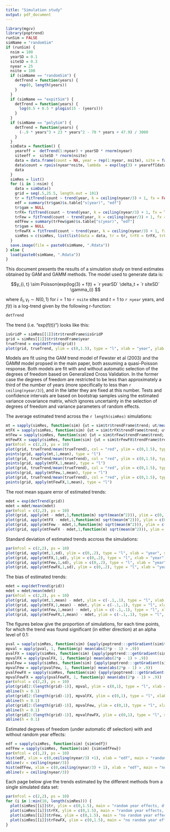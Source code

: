 ```yaml
---
title: "Simulation study"
output: pdf_document
---
```



```r
library(mgcv)
library(poptrend)
runSim = FALSE
simName = "randomSim"
if (runSim) {
  nsim = 100
  yearSD = 0.1
  siteSD = 0.3
  nyear = 25
  nsite = 100
  if (simName == "randomSim") {
    detTrend = function(years) {
      rep(0, length(years))
    }
  }
  if (simName == "expitSim") {
    detTrend = function(years) {
      log(0.5 + 0.5 * plogis(15 - (years)))
    }
  }
  if (simName == "polySim") {
    detTrend = function(years) {
      (-.9 * years^3 + 23 * years^2 - 70 * years + 47.9) / 3000
    }
  }
  simData = function() {
    yeareff =  detTrend(1:nyear) + yearSD * rnorm(nyear)
    siteeff =  siteSD * rnorm(nsite)
    data = data.frame(count = NA, year = rep(1:nyear, nsite), site = factor(rep(paste0("site", 1:nsite), each = nyear)))
    data$count = rpois(nyear*nsite, lambda  = exp(log(3) + yeareff[data$year] + siteeff[rep( 1:nsite, each = nyear)]))
    data
  }
  simRes = list()
  for (i in 1:nsim) {
    data = simData()
    grid = seq(.5,25.5, length.out = 101)
    tr = fitTrend(count ~ trend(year, k = ceiling(nyear/3) + 1, fx = FALSE, tempRE = TRUE) + site, data = data, nGrid = c(101,.5,25.5), gamModel = TRUE)
    edf = summary(tr$gam)$s.table["s(year)", "edf"]
    tr$gam = NULL
    trFX= fitTrend(count ~ trend(year, k = ceiling(nyear/3) + 1, fx = TRUE, tempRE = TRUE) + site, data = data, nGrid = c(101,.5,25.5), gamModel = FALSE)
    trFew = fitTrend(count ~ trend(year, k = ceiling(nyear/3) + 1, fx = FALSE, tempRE = FALSE) + site, data = data, nGrid = c(101,.5,25.5), gamModel = TRUE)
    edfFew = summary(trFew$gam)$s.table["s(year)", "edf"]
    tr$gam = NULL
    trFewFX = fitTrend(count ~ trend(year, k = ceiling(nyear/3) + 1, fx = TRUE, tempRE = FALSE) + site, data = data, nGrid = c(101,.5,25.5),gamModel = FALSE)
    simRes = c(simRes, list(list(data = data, tr = tr, trFX = trFX, trFew = trFew, trFewFX = trFewFX, edf = edf, edfFew = edfFew)))
  }
  save.image(file = paste0(simName, ".Rdata"))
} else {
  load(paste0(simName, ".Rdata"))
}
```



This document presents the results of a simulation study on trend estimates obtained by GAM and GAMM methods. 
The model used to generate data is:

$$y_{i, t} \sim Poisson(exp(log(3) + f(t) + `r yearSD` \delta_t + `r siteSD` \gamma_i)) $$

where $\delta_i, \gamma_t \sim N(0, 1)$ for $i = 1$ to `r nsite` sites and $t = 1$ to `r nyear` years, and $f(t)$ is a log-trend given by the following r-function:
```r
detTrend
```

The trend (i.e. "exp(f(t))") looks like this:

```r
isGridP = simRes[[1]]$tr$trendFrame$isGridP
grid = simRes[[1]]$tr$trendFrame$year
trueTrend = exp(detTrend(grid))
plot(grid, trueTrend, ylim = c(0,1.5), type = "l", xlab = "year", ylab = "trend",lwd = 2)
```

Models are fit using the GAM trend model of Fewster et al (2003) and the GAMM model propsed in the main paper, both assuming a quasi-Poisson response. Both models are fit with and without automatic selection of the degrees of freedom based on Generalized Cross Validation. 
In the former case the degrees of freedom are restricted to be less than approximately a third of the number of years (more specifically to less than `r ceiling(nyear/3)`), and in the latter they are fixed at this number. 
Tests and confidence intervals are based on bootstrap samples using the estimated variance covariance matrix, which ignores uncertainty in the selection of degrees of freedom and variance parameters of random effects.

The average estimated trend across the `r length(simRes)` simulations:

```r
mt = sapply(simRes, function(sim) {ut = sim$tr$trendFrame$trend; ut/mean(ut)})
mtFX = sapply(simRes, function(sim) {ut = sim$trFX$trendFrame$trend; ut/mean(ut)})
mtFew = sapply(simRes, function(sim) {ut = sim$trFew$trendFrame$trend; ut/mean(ut)})
mtFewFX = sapply(simRes, function(sim) {ut = sim$trFewFX$trendFrame$trend; ut/mean(ut)})
par(mfcol = c(2,2), ps = 10)
plot(grid, trueTrend/mean(trueTrend), col = "red", ylim = c(0,1.5), type = "l", xlab = "year", ylab = "mean estimated trend", main = "random year effects, df-selection")
points(grid, apply(mt,1,mean), type = "l")
plot(grid, trueTrend/mean(trueTrend), col = "red", ylim = c(0,1.5), type = "l", xlab = "year", ylab = "mean estimated trend", main = "random year effects, no df-selection")
points(grid, apply(mtFX,1,mean), type = "l")
plot(grid, trueTrend/mean(trueTrend), col = "red", ylim = c(0,1.5), type = "l", xlab = "year", ylab = "mean estimated trend", main = "no random year effects, df-selection")
points(grid, apply(mtFew,1,mean), type = "l")
plot(grid, trueTrend/mean(trueTrend), col = "red", ylim = c(0,1.5), type = "l", xlab = "year", ylab = "mean estimated trend", main = "no random year effects, no df-selection")
points(grid, apply(mtFewFX,1,mean), type = "l")
```

The root mean square error of estimated trends:

```r
mdet = exp(detTrend(grid))
mdet = mdet/mean(mdet)
par(mfcol = c(2,2), ps = 10)
plot(grid, apply(mt - mdet,1,function(m) sqrt(mean(m^2))), ylim = c(0,.2), type = "l", xlab = "year", ylab = "rmse", main = "random year effects, df-selection")
plot(grid, apply(mtFX - mdet,1,function(m) sqrt(mean(m^2))), ylim = c(0,.2), type = "l", xlab = "year", ylab = "rmse", main = "random year effects, no df-selection")
plot(grid, apply(mtFew - mdet,1,function(m) sqrt(mean(m^2))), ylim = c(0,.2), type = "l", xlab = "year", ylab = "rmse", main = "no random year effects, df-selection")
plot(grid, apply(mtFewFX - mdet,1,function(m) sqrt(mean(m^2))), ylim = c(0,.2), type = "l", xlab = "year", ylab = "rmse", main = "no random year effects, no df-selection")
```

Standard deviation of estimated trends accross the simulations:

```r
par(mfcol = c(2,2), ps = 10)
plot(grid, apply(mt,1,sd), ylim = c(0,.2), type = "l", xlab = "year", ylab = "sd estimated trend", main = "random year effects, df-selection")
plot(grid, apply(mtFX,1,sd), ylim = c(0,.2), type = "l", xlab = "year", ylab = "sd estimated trend", main = "random year effects, no df-selection")
plot(grid, apply(mtFew,1,sd), ylim = c(0,.2), type = "l", xlab = "year", ylab = "sd estimated trend", main = "no random year effects, df-selection")
plot(grid, apply(mtFewFX,1,sd), ylim = c(0,.2), type = "l", xlab = "year", ylab = "sd estimated trend", main = "no random year effects, no df-selection")
```


The bias of estimated trends:

```r
mdet = exp(detTrend(grid))
mdet = mdet/mean(mdet)
par(mfcol = c(2,2), ps = 10)
plot(grid, apply(mt,1,mean) - mdet, ylim = c(-.1,.1), type = "l", xlab = "year", ylab = "bias", main = "random year effects, df-selection")
plot(grid, apply(mtFX,1,mean) - mdet, ylim = c(-.1,.1), type = "l", xlab = "year", ylab = "bias", main = "random year effects, no df-selection")
plot(grid, apply(mtFew,1,mean) - mdet, ylim = c(-.1,.1), type = "l", xlab = "year", ylab = "bias", main = "no random year effects, df-selection")
plot(grid, apply(mtFewFX,1,mean) - mdet, ylim = c(-.1,.1), type = "l", xlab = "year", ylab = "bias", main = "no random year effects, no df-selection")
```

The figures below give the proportion of simulations, for each time points, for which the trend was found significant (in either direction) at an alpha level of 0.1:

```r
pval = sapply(simRes, function(sim) {apply(poptrend:::getGradient(sim$tr$bootTrend), 1 , function(x) {mean(x > 0)})})
mpval = apply(pval, 1, function(p) mean(abs(2*p - 1) > .9))
pvalFX = sapply(simRes, function(sim) {apply(poptrend:::getGradient(sim$trFX$bootTrend), 1 , function(x) {mean(x > 0)})})
mpvalFX = apply(pvalFX, 1, function(p) mean(abs(2*p - 1) > .9))
pvalFew = sapply(simRes, function(sim) {apply(poptrend:::getGradient(sim$trFew$bootTrend), 1 , function(x) {mean(x > 0)})})
mpvalFew = apply(pvalFew, 1, function(p) mean(abs(2*p - 1) > .9))
pvalFewFX = sapply(simRes, function(sim) {apply(poptrend:::getGradient(sim$trFewFX$bootTrend), 1 , function(x) {mean(x > 0)})})
mpvalFewFX = apply(pvalFewFX, 1, function(p) mean(abs(2*p - 1) > .9))
par(mfcol = c(2,2), ps = 10)
plot(grid[2:(length(grid)-1)], mpval, ylim = c(0,1), type = "l", xlab = "year", ylab = "proportion significant at 0.1", main = "random year effects, df-selection")
abline(h = 0.1)
plot(grid[2:(length(grid)-1)], mpvalFX, ylim = c(0,1), type = "l", xlab = "year", ylab = "proportion significant at 0.1", main = "random year effects, no df-selection")
abline(h = 0.1)
plot(grid[2:(length(grid)-1)], mpvalFew, ylim = c(0,1), type = "l", xlab = "year", ylab = "proportion significant at 0.1", main = "no random year effects, df-selection")
abline(h = 0.1)
plot(grid[2:(length(grid)-1)], mpvalFewFX, ylim = c(0,1), type = "l", xlab = "year", ylab = "proportion significant at 0.1", main = "no random year effects, no df-selection")
abline(h = 0.1)
```

Estimated degrees of freedom (under automatic df selection) with and without random year effects:

```r
edf = sapply(simRes, function(sim) {sim$edf})
edfFew = sapply(simRes, function(sim) {sim$edfFew})
par(mfcol = c(1,2), ps = 10)
hist(edf, xlim = c(0,ceiling(nyear/3) +1), xlab = "edf", main = "random year effects")
abline(v = ceiling(nyear/3))
hist(edfFew, xlim = c(0,ceiling(nyear/3) + 1), xlab = "edf", main = "no random year effects")
abline(v = ceiling(nyear/3))
```

Each page below give the trends estimated by the different methods from a single simulated data set:

```r
par(mfcol = c(2,2), ps = 10)
for (i in 1:min(10, length(simRes))) {
  plot(simRes[[i]]$tr, ylim = c(0,1.5), main = "random year effects, df-selection")
  plot(simRes[[i]]$trFX, ylim = c(0,1.5), main = "random year effects, no df-selection")
  plot(simRes[[i]]$trFew, ylim = c(0,1.5), main = "no random year effects, df-selection")
  plot(simRes[[i]]$trFewFX, ylim = c(0,1.5), main = "no random year effects, no df-selection")
}
```
